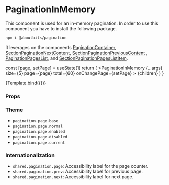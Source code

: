 
<Meta
  title="Components/Pagination/PaginationInMemory"
  component={PaginationInMemory}
/>

# PaginationInMemory

This component is used for an in-memory pagination.
In order to use this component you have to install the following package.

```
npm i @aboutbits/pagination
```

It leverages on the components [PaginationContainer](/docs/components-section-PaginationContainer--default-story), [SectionPaginationNextContent](/docs/components-section-SectionPaginationNextContent--default-story), [SectionPaginationPreviousContent](/docs/components-section-SectionPaginationPreviousContent--default-story) , [PaginationPagesList](/docs/components-section-PaginationPagesList--default-story), and [SectionPaginationPagesListItem](/docs/components-section-SectionPaginationPagesListItem--default-story).

  const [page, setPage] = useState(1)
  return (
    <PaginationInMemory
      {...args}
      size={5}
      page={page}
      total={60}
      onChangePage={setPage}
    >
      {children}
    </PaginationInMemory>
  )
}

<Canvas>
  <Story name="Default">{Template.bind({})}</Story>
</Canvas>

### Props

<ArgsTable story="Default" />

### Theme

- `pagination.page.base`
- `pagination.page.normal`
- `pagination.page.enabled`
- `pagination.page.disabled`
- `pagination.page.current`

### Internationalization

- `shared.pagination.page`: Accessibility label for the page counter.
- `shared.pagination.prev`: Accessibility label for previous page.
- `shared.pagination.next`: Accessibility label for next page.
